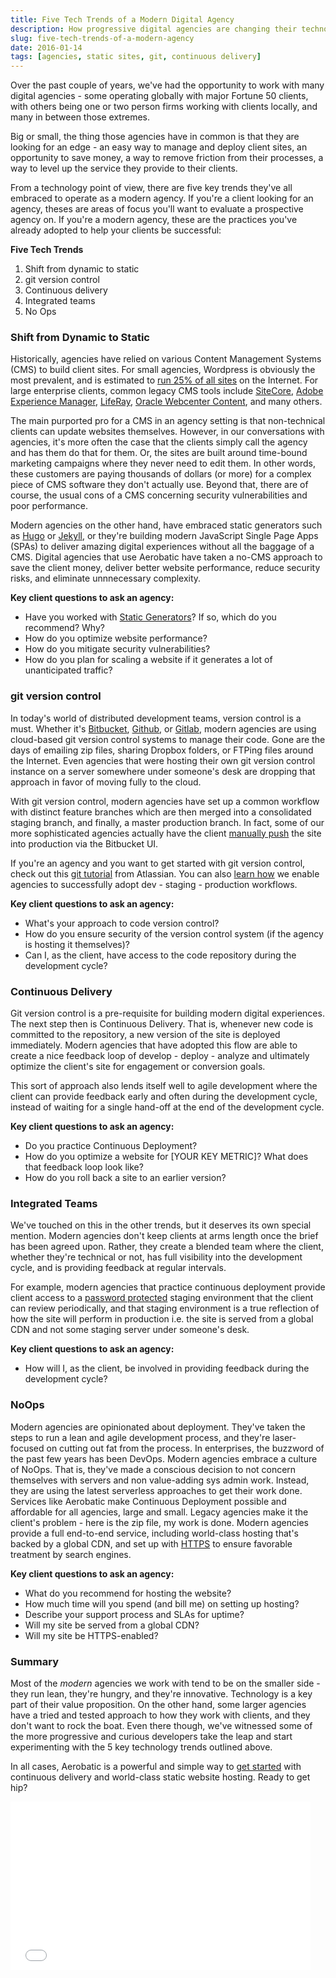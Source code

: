 ```yaml
---
title: Five Tech Trends of a Modern Digital Agency
description: How progressive digital agencies are changing their technology approach to working with clients
slug: five-tech-trends-of-a-modern-agency
date: 2016-01-14
tags: [agencies, static sites, git, continuous delivery]
---
```



<MdxImage screenshot src="//www.aerobatic.com/media/blog/agency/agency.png" />

Over the past couple of years, we've had the opportunity to work with many digital agencies - some operating globally with major Fortune 50 clients, with others being one or two person firms working with clients locally, and many in between those extremes.

Big or small, the thing those agencies have in common is that they are looking for an edge - an easy way to manage and deploy client sites, an opportunity to save money, a way to remove friction from their processes, a way to level up the service they provide to their clients.

From a technology point of view, there are five key trends they've all embraced to operate as a modern agency. If you're a client looking for an agency, theses are areas of focus you'll want to evaluate a prospective agency on. If you're a modern agency, these are the practices you've already adopted to help your clients be successful:

**Five Tech Trends**

1. Shift from dynamic to static
2. git version control
3. Continuous delivery
4. Integrated teams
5. No Ops

### Shift from Dynamic to Static

Historically, agencies have relied on various Content Management Systems (CMS) to build client sites. For small agencies, Wordpress is obviously the most prevalent, and is estimated to [run 25% of all sites](http://w3techs.com/technologies/overview/content_management/all) on the Internet. For large enterprise clients, common legacy CMS tools include [SiteCore](http://www.sitecore.net/), [Adobe Experience Manager](http://www.adobe.com/marketing-cloud/enterprise-content-management/web-cms.html), [LifeRay](https://www.liferay.com/), [Oracle Webcenter Content](https://www.oracle.com/middleware/webcenter/content/index.html), and many others.

The main purported pro for a CMS in an agency setting is that non-technical clients can update websites themselves. However, in our conversations with agencies, it's more often the case that the clients simply call the agency and has them do that for them. Or, the sites are built around time-bound marketing campaigns where they never need to edit them. In other words, these customers are paying thousands of dollars (or more) for a complex piece of CMS software they don't actually use. Beyond that, there are of course, the usual cons of a CMS concerning security vulnerabilities and poor performance.

Modern agencies on the other hand, have embraced static generators such as [Hugo](http://gohugo.io/) or [Jekyll](https://jekyllrb.com/), or they're building modern JavaScript Single Page Apps (SPAs) to deliver amazing digital experiences without all the baggage of a CMS. Digital agencies that use Aerobatic have taken a no-CMS approach to save the client money, deliver better website performance, reduce security risks, and eliminate unnnecessary complexity.

**Key client questions to ask an agency:**

- Have you worked with [Static Generators](http://www.staticgen.com/)? If so, which do you recommend? Why?
- How do you optimize website performance?
- How do you mitigate security vulnerabilities?
- How do you plan for scaling a website if it generates a lot of unanticipated traffic?

### git version control

In today's world of distributed development teams, version control is a must. Whether it's [Bitbucket](https://bitbucket.org/), [Github](https://github.com/), or [Gitlab](https://about.gitlab.com/), modern agencies are using cloud-based git version control systems to manage their code. Gone are the days of emailing zip files, sharing Dropbox folders, or FTPing files around the Internet. Even agencies that were hosting their own git version control instance on a server somewhere under someone's desk are dropping that approach in favor of moving fully to the cloud.

With git version control, modern agencies have set up a common workflow with distinct feature branches which are then merged into a consolidated staging branch, and finally, a master production branch. In fact, some of our more sophisticated agencies actually have the client [manually push](/docs/deployment-management) the site into production via the Bitbucket UI.

If you're an agency and you want to get started with git version control, check out this [git tutorial](https://www.atlassian.com/git/tutorials/) from Atlassian. You can also [learn how](/blog/managing-cd-releases-staging-production) we enable agencies to successfully adopt dev - staging - production workflows.

**Key client questions to ask an agency:**

- What's your approach to code version control?
- How do you ensure security of the version control system (if the agency is hosting it themselves)?
- Can I, as the client, have access to the code repository during the development cycle?

### Continuous Delivery

Git version control is a pre-requisite for building modern digital experiences. The next step then is Continuous Delivery. That is, whenever new code is committed to the repository, a new version of the site is deployed immediately. Modern agencies that have adopted this flow are able to create a nice feedback loop of develop - deploy - analyze and ultimately optimize the client's site for engagement or conversion goals.

This sort of approach also lends itself well to agile development where the client can provide feedback early and often during the development cycle, instead of waiting for a single hand-off at the end of the development cycle.

**Key client questions to ask an agency:**

- Do you practice Continuous Deployment?
- How do you optimize a website for [YOUR KEY METRIC]? What does that feedback loop look like?
- How do you roll back a site to an earlier version?

### Integrated Teams

We've touched on this in the other trends, but it deserves its own special mention. Modern agencies don't keep clients at arms length once the brief has been agreed upon. Rather, they create a blended team where the client, whether they're technical or not, has full visibility into the development cycle, and is providing feedback at regular intervals.

For example, modern agencies that practice continuous deployment provide client access to a [password protected](/docs/http-basic-authentication) staging environment that the client can review periodically, and that staging environment is a true reflection of how the site will perform in production i.e. the site is served from a global CDN and not some staging server under someone's desk.

**Key client questions to ask an agency:**

- How will I, as the client, be involved in providing feedback during the development cycle?

### NoOps

Modern agencies are opinionated about deployment. They've taken the steps to run a lean and agile development process, and they're laser-focused on cutting out fat from the process. In enterprises, the buzzword of the past few years has been DevOps. Modern agencies embrace a culture of NoOps. That is, they've made a conscious decision to not concern themselves with servers and non value-adding sys admin work. Instead, they are using the latest serverless approaches to get their work done. Services like Aerobatic make Continuous Deployment possible and affordable for all agencies, large and small. Legacy agencies make it the client's problem - here is the zip file, my work is done. Modern agencies provide a full end-to-end service, including world-class hosting that's backed by a global CDN, and set up with [HTTPS](/docs/ssl) to ensure favorable treatment by search engines.

**Key client questions to ask an agency:**

- What do you recommend for hosting the website?
- How much time will you spend (and bill me) on setting up hosting?
- Describe your support process and SLAs for uptime?
- Will my site be served from a global CDN?
- Will my site be HTTPS-enabled?

### Summary

Most of the _modern_ agencies we work with tend to be on the smaller side - they run lean, they're hungry, and they're innovative. Technology is a key part of their value proposition. On the other hand, some larger agencies have a tried and tested approach to how they work with clients, and they don't want to rock the boat. Even there though, we've witnessed some of the more progressive and curious developers take the leap and start experimenting with the 5 key technology trends outlined above.

In all cases, Aerobatic is a powerful and simple way to [get started](/docs/getting-started) with continuous delivery and world-class static website hosting. Ready to get hip?

<iframe src="//giphy.com/embed/n4y3lJQ3XZz2g" width="480" height="269" frameBorder="0" class="giphy-embed" allowFullScreen></iframe><p><a href="https://giphy.com/gifs/comedy-bang-n4y3lJQ3XZz2g"></a></p>
